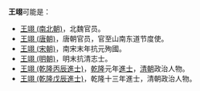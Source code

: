 '''王翊'''可能是：
* [[王翊_(南北朝)|王翊 (南北朝)]]，北魏官员。
* [[王翊_(唐朝)|王翊 (唐朝)]]，唐朝官员，官至山南东道节度使。
* [[王翊_(宋朝)|王翊 (宋朝)]]，南宋末年抗元殉國。
* [[王翊_(明朝)|王翊 (明朝)]]，明末抗清志士。
* [[王翊_(乾隆丙辰進士)|王翊 (乾隆丙辰進士)]]，[[乾隆|乾隆]]元年[[進士|進士]]，[[清朝|清朝]]政治人物。
* [[王翊_(乾隆戊辰進士)|王翊 (乾隆戊辰進士)]]，乾隆十三年進士，清朝政治人物。

{{disambig|Cat=二字王姓人名消歧義}}